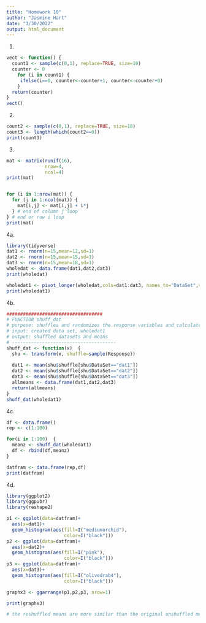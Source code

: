 ```yaml
---
title: "Homework 10"
author: "Jasmine Hart"
date: "3/30/2022"
output: html_document
---
```


1.
```r

vect <- function() {
  count1 <- sample(c(0,1), replace=TRUE, size=10)
  counter <- 0 
    for (i in count1) {
     ifelse(i==0, counter<-counter+1, counter<-counter+0)
    }
  return(counter)
}
vect()
```

2.
```r
count2 <- sample(c(0,1), replace=TRUE, size=10)
count3 <- length(which(count2==0))
print(count3)
```

3.
```r
mat <- matrix(runif(16),
              nrow=4,
              ncol=4)
print(mat)


for (i in 1:nrow(mat)) {
  for (j in 1:ncol(mat)) {
    mat[i,j] <- mat[i,j] + i*j
  } # end of column j loop
} # end or row i loop
print(mat)
```

4a.
```r
library(tidyverse)
dat1 <- rnorm(n=15,mean=12,sd=1)
dat2 <- rnorm(n=15,mean=15,sd=1)
dat3 <- rnorm(n=15,mean=18,sd=1)
wholedat <- data.frame(dat1,dat2,dat3)
print(wholedat)

wholedat1 <- pivot_longer(wholedat,cols=dat1:dat3, names_to="DataSet",values_to="Response")
print(wholedat1)
```

4b.
```r
###################################
# FUNCTION shuff_dat
# purpose: shuffles and randomizes the response variables and calculates means for each group
# input: created data set, wholedat1
# output: shuffled datasets and means 
# --------------------------------------
shuff_dat <- function(x)  {
  shu <- transform(x, shuffle=sample(Response))
  
  dat1 <- mean(shu$shuffle[shu$DataSet=="dat1"])
  dat2 <- mean(shu$shuffle[shu$DataSet=="dat2"])
  dat3 <- mean(shu$shuffle[shu$DataSet=="dat3"])
  allmeans <- data.frame(dat1,dat2,dat3)
  return(allmeans)
}
shuff_dat(wholedat1)
```

4c.
```r
df <- data.frame()
rep <- c(1:100)

for(i in 1:100)  {
  meanz <- shuff_dat(wholedat1)
  df <- rbind(df,meanz)
}

datfram <- data.frame(rep,df)
print(datfram)
```

4d.
```r
library(ggplot2)
library(ggpubr)
library(reshape2)

p1 <- ggplot(data=datfram)+
  aes(x=dat1)+
  geom_histogram(aes(fill=I("mediumorchid"),
                     color=I("black")))
p2 <- ggplot(data=datfram)+
  aes(x=dat2)+
  geom_histogram(aes(fill=I("pink"),
                     color=I("black")))
p3 <- ggplot(data=datfram)+
  aes(x=dat3)+
  geom_histogram(aes(fill=I("olivedrab4"),
                     color=I("black")))

graphx3 <- ggarrange(p1,p2,p3, nrow=1)

print(graphx3)

# the reshuffled means are more similar than the original unshuffled means.
```
